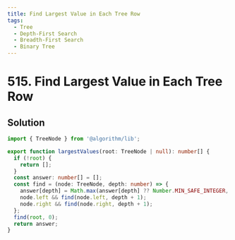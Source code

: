 ```yaml
---
title: Find Largest Value in Each Tree Row
tags:
  - Tree
  - Depth-First Search
  - Breadth-First Search
  - Binary Tree
---
```


# 515. Find Largest Value in Each Tree Row

<Badges>
  <LevelBadge level="medium" />
  <TopicBadge name="Tree" slug="tree" />
  <TopicBadge name="Depth-First Search" slug="depth-first-search" />
  <TopicBadge name="Breadth-First Search" slug="breadth-first-search" />
  <TopicBadge name="Binary Tree" slug="binary-tree" />
</Badges>

## Solution

```typescript filename="solution.ts" copy
import { TreeNode } from '@algorithm/lib';

export function largestValues(root: TreeNode | null): number[] {
  if (!root) {
    return [];
  }
  const answer: number[] = [];
  const find = (node: TreeNode, depth: number) => {
    answer[depth] = Math.max(answer[depth] ?? Number.MIN_SAFE_INTEGER, node.val);
    node.left && find(node.left, depth + 1);
    node.right && find(node.right, depth + 1);
  };
  find(root, 0);
  return answer;
}
```

<ProblemLink
  codingSite="leetcode"
  href="https://leetcode.com/problems/find-largest-value-in-each-tree-row"
  title="Find Largest Value in Each Tree Row"
/>
